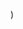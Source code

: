 
  <YouTubeLayout
    courseName="Whack-A-Mole"
    lessonName="Duplicate Code"
    path={useRouter().pathname}
    showPrev
    showNext
    videoId="h2PQ_6LjK8s"
  />
)
